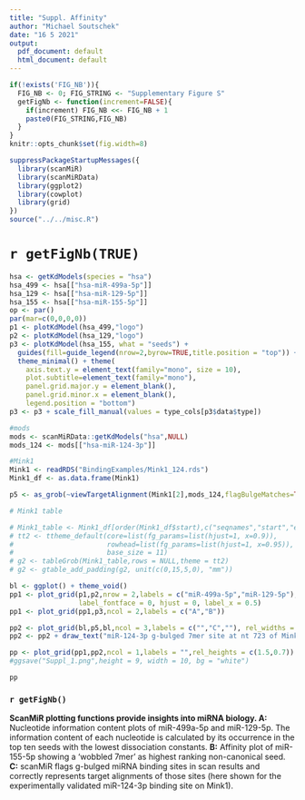 ```yaml
---
title: "Suppl. Affinity"
author: "Michael Soutschek"
date: "16 5 2021"
output:
  pdf_document: default
  html_document: default
---
```


```r
if(!exists('FIG_NB')){
  FIG_NB <- 0; FIG_STRING <- "Supplementary Figure S"
  getFigNb <- function(increment=FALSE){
    if(increment) FIG_NB <<- FIG_NB + 1
    paste0(FIG_STRING,FIG_NB)
  }
}
knitr::opts_chunk$set(fig.width=8)
```

```r
suppressPackageStartupMessages({
  library(scanMiR)
  library(scanMiRData)
  library(ggplot2)
  library(cowplot)
  library(grid)
})
source("../../misc.R")
```

# `r getFigNb(TRUE)`

```r
hsa <- getKdModels(species = "hsa")
hsa_499 <- hsa[["hsa-miR-499a-5p"]]
hsa_129 <- hsa[["hsa-miR-129-5p"]]
hsa_155 <- hsa[["hsa-miR-155-5p"]]
op <- par()
par(mar=c(0,0,0,0))
p1 <- plotKdModel(hsa_499,"logo")
p2 <- plotKdModel(hsa_129,"logo")
p3 <- plotKdModel(hsa_155, what = "seeds") + 
  guides(fill=guide_legend(nrow=2,byrow=TRUE,title.position = "top")) +
  theme_minimal() + theme(
    axis.text.y = element_text(family="mono", size = 10),
    plot.subtitle=element_text(family="mono"),
    panel.grid.major.y = element_blank(),
    panel.grid.minor.x = element_blank(),
    legend.position = "bottom") 
p3 <- p3 + scale_fill_manual(values = type_cols[p3$data$type])
```


```r
#mods
mods <- scanMiRData::getKdModels("hsa",NULL)
mods_124 <- mods[["hsa-miR-124-3p"]]

#Mink1
Mink1 <- readRDS("BindingExamples/Mink1_124.rds")
Mink1_df <- as.data.frame(Mink1)

p5 <- as_grob(~viewTargetAlignment(Mink1[2],mods_124,flagBulgeMatches=TRUE, outputType = "plot",cex=1.05))

# Mink1 table

# Mink1_table <- Mink1_df[order(Mink1_df$start),c("seqnames","start","end","type")]
# tt2 <- ttheme_default(core=list(fg_params=list(hjust=1, x=0.9)),
#                       rowhead=list(fg_params=list(hjust=1, x=0.95)),
#                       base_size = 11)
# g2 <- tableGrob(Mink1_table,rows = NULL,theme = tt2)
# g2 <- gtable_add_padding(g2, unit(c(0,15,5,0), "mm"))
```





```r
bl <- ggplot() + theme_void()
pp1 <- plot_grid(p1,p2,nrow = 2,labels = c("miR-499a-5p","miR-129-5p"), scale=0.95,
                 label_fontface = 0, hjust = 0, label_x = 0.5)
pp1 <- plot_grid(pp1,p3,ncol = 2,labels = c("A","B"))

pp2 <- plot_grid(bl,p5,bl,ncol = 3,labels = c("","C",""), rel_widths = c(1,5,1))
pp2 <- pp2 + draw_text("miR-124-3p g-bulged 7mer site at nt 723 of Mink1", x = 0.25, y = 0.8, hjust = 0, fontface = "italic", size = 11) 

pp <- plot_grid(pp1,pp2,ncol = 1,labels = "",rel_heights = c(1.5,0.7))
#ggsave("Suppl_1.png",height = 9, width = 10, bg = "white")
```

```r
pp
```



### `r getFigNb()`

**ScanMiR plotting functions provide insights into miRNA biology. A:** Nucleotide information content plots of miR-499a-5p and miR-129-5p. The information content of each nucleotide is calculated by its occurrence in the top ten seeds with the lowest dissociation constants. **B:** Affinity plot of miR-155-5p showing a 'wobbled 7mer' as highest ranking non-canonical seed. **C:** scanMiR flags g-bulged miRNA binding sites in scan results and correctly represents target alignments of those sites (here shown for the experimentally validated miR-124-3p binding site on Mink1).
